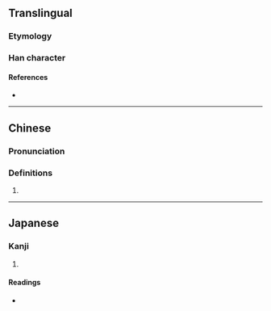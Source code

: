 {{character info/new}}
==Translingual==

===Etymology===
{{Han etym}}

===Han character===
{{Han char|rn=9|rad=人|as=09|sn=11|four=22227|canj=OUMB|ids=⿰亻耑}}

====References====
* {{Han ref|kx=0111.330|dkj=00896|dj=0238.070|hdz=10191.090|uh=5073|ud=20595|bh=D465|bd=54373}}

----

==Chinese==
{{zh-forms}}

===Pronunciation===
{{zh-pron
|m=duān
|m-s=
|dg=
|c=zeoi3
|c-t=
|g=
|h=pfs=
|j=
|md=
|mn=
|mn-t=
|w=
|x=
|mc=y
|oc=y
|cat=n
}}

===Definitions===
{{zh-hanzi}}

# {{rfdef|lang=zh}}

----

==Japanese==

===Kanji===
{{ja-kanji|grade=|rs=人09}}

# {{defn|lang=ja|sort=人09}}

====Readings====
* {{ja-readings|on=[[たん]] (tan)|kun=[[ちひさい]] (chihisai), [[すこし]] (sukoshi)}}
